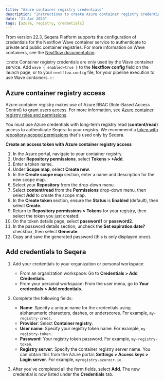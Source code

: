```yaml
---
title: "Azure container registry credentials"
description: "Instructions to create Azure container registry credentials in Seqera Platform."
date: "21 Apr 2023"
tags: [azure, registry, credentials]
---
```


From version 22.3, Seqera Platform supports the configuration of credentials for the Nextflow Wave container service to authenticate to private and public container registries. For more information on Wave containers, see the [Nextflow documentation](https://www.nextflow.io/docs/latest/wave.html).

:::note
Container registry credentials are only used by the Wave container service. Add `wave { enabled=true }` to the **Nextflow config** field on the launch page, or to your `nextflow.config` file, for your pipeline execution to use Wave containers.
:::

## Azure container registry access

Azure container registry makes use of Azure RBAC (Role-Based Access Control) to grant users access. For more information, see [Azure container registry roles and permissions](https://learn.microsoft.com/en-us/azure/container-registry/container-registry-roles).

You must use Azure credentials with long-term registry read (**content/read**) access to authenticate Seqera to your registry. We recommend a [token with repository-scoped permissions](https://learn.microsoft.com/en-us/azure/container-registry/container-registry-repository-scoped-permissions) that's used only by Seqera.

**Create an access token with Azure container registry access**

1.  In the Azure portal, navigate to your container registry.
1.  Under **Repository permissions**, select **Tokens > +Add**.
1.  Enter a token name.
1.  Under **Scope map**, select **Create new**.
1.  In the **Create scope map** section, enter a name and description for the new scope map.
1.  Select your **Repository** from the drop-down menu.
1.  Select **content/read** from the **Permissions** drop-down menu, then select **Add** to create the scope map.
1.  In the **Create token** section, ensure the **Status** is **Enabled** (default), then select **Create**.
1.  Return to **Repository permissions > Tokens** for your registry, then select the token you just created.
1.  On the token details page, select **password1** or **password2**.
1.  In the password details section, uncheck the **Set expiration date?** checkbox, then select **Generate**.
1.  Copy and save the generated password (this is only displayed once).

## Add credentials to Seqera

1.  Add your credentials to your organization or personal workspace:
    - From an organization workspace: Go to **Credentials > Add Credentials**.
    - From your personal workspace: From the user menu, go to **Your credentials > Add credentials**.

1.  Complete the following fields:

    - **Name**: Specify a unique name for the credentials using alphanumeric characters, dashes, or underscores. For example, `my-registry-creds`.
    - **Provider**: Select **Container registry**.
    - **User name**: Specify your registry token name. For example, `my-registry-token`.
    - **Password**: Your registry token password. For example, `my-registry-token`.
    - **Registry server**: Specify the container registry server name. You can obtain this from the Azure portal: **Settings > Access keys > Login server**. For example, `myregistry.azurecr.io`.

1.  After you've completed all the form fields, select **Add**. The new credential is now listed under the **Credentials** tab.
